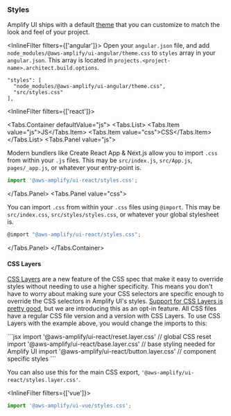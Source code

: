 
### Styles

Amplify UI ships with a default [theme](/theming) that you can customize to match the look and feel of your project.

<InlineFilter filters={['angular']}>
Open your `angular.json` file, and add `node_modules/@aws-amplify/ui-angular/theme.css` to `styles` array in your `angular.json`. This array is located in `projects.<project-name>.architect.build.options`.

```json{2}
"styles": [
  "node_modules/@aws-amplify/ui-angular/theme.css",
  "src/styles.css"
],
```
</InlineFilter>

<InlineFilter filters={['react']}>

<Tabs.Container defaultValue="js">
  <Tabs.List>
    <Tabs.Item value="js">JS</Tabs.Item>
    <Tabs.Item value="css">CSS</Tabs.Item>
  </Tabs.List>
  <Tabs.Panel value="js">

Modern bundlers like Create React App & Next.js allow you to import `.css` from within your `.js` files.
This may be `src/index.js`, `src/App.js`, `pages/_app.js`, or whatever your entry-point is.

```js
import '@aws-amplify/ui-react/styles.css';
```

  </Tabs.Panel>
  <Tabs.Panel value="css">

You can import `.css` from within your `.css` files using `@import`.
This may be `src/index.css`, `src/styles/styles.css`, or whatever your global stylesheet is.

```js
@import "@aws-amplify/ui-react/styles.css";
```

  </Tabs.Panel>
</Tabs.Container>

#### CSS Layers

[CSS Layers](https://developer.mozilla.org/en-US/docs/Web/CSS/@layer) are a new feature of the CSS spec that make it easy to override styles without needing to use a higher specificity. This means you don't have to worry about making sure your CSS selectors are specific enough to override the CSS selectors in Amplify UI's styles. [Support for CSS Layers is pretty good](https://caniuse.com/mdn-css_at-rules_layer), but we are introducing this as an opt-in feature. All CSS files have a regular CSS file version and a version with CSS Layers. To use CSS Layers with the example above, you would change the imports to this:

<ExampleCode>
```jsx
import '@aws-amplify/ui-react/reset.layer.css' // global CSS reset
import '@aws-amplify/ui-react/base.layer.css' // base styling needed for Amplify UI
import '@aws-amplify/ui-react/button.layer.css' // component specific styles
```
</ExampleCode>

You can also use this for the main CSS export, `'@aws-amplify/ui-react/styles.layer.css'`.

</InlineFilter>

<InlineFilter filters={['vue']}>
```js
import '@aws-amplify/ui-vue/styles.css';
```
</InlineFilter>
